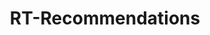 ---
order: 2
title: RT-Recommendations
description:
    "Web app that recommends new movies and tv shows based on the user's preferences,
    including genres, ratings, platforms, and Rotten Tomatoes scores. All information is 
    freshly scraped from the Rotten Tomatoes website, ensuring relevant results. The app currently supports six
    different functions including the ability to get recommendations that are similar to a movie/show you enjoy!"
longDescription: 
    "I started this project in the summer of 2022, my original goal being to teach myself how to
    webscrape pages with Python. After writing the scraping modules, I wanted to make my project
    more accesible by turning it into a web app, so I taught myself the basics of Flask, HTML/CSS, and JS.
    Deploying the app posed a problem, however, as I hadn't thought about the system architecture at all
    and the http requests were timing out due to the long scraping tasks. On Heroku, I found a solution by 
    adding a worker dyno and using Redis to store job results as well as cache similar requests. I've been
    maintaining and upgrading the app ever since; I recently migrated the app to AWS Elastic Beanstalk and switched my task
    worker to Celery, and I'm planning on improving the frontend in the future."
thumbnail: rt_recs.png
image: rt_recs.png
skills: ["Flask", "HTML/CSS", "JavaScript", "Bulma", "Celery", "Redis", "Heroku", "AWS EB"]
pos: right
github_url: https://github.com/Danielpark1239/RT_Recommendations
site_url: https://rt-recs.com
picture_url: https://rt-recs.com
---